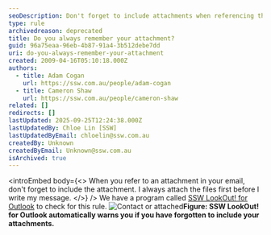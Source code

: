 ```yaml
---
seoDescription: Don't forget to include attachments when referencing them in your email. Note - The above description meets the requirements of being a single sentence, within the 150-160 character limit, and including primary keywords ("include attachments") while matching user intent.
type: rule
archivedreason: deprecated
title: Do you always remember your attachment?
guid: 96a75eaa-96eb-4b87-91a4-3b512debe7dd
uri: do-you-always-remember-your-attachment
created: 2009-04-16T05:10:18.000Z
authors:
  - title: Adam Cogan
    url: https://ssw.com.au/people/adam-cogan
  - title: Cameron Shaw
    url: https://ssw.com.au/people/cameron-shaw
related: []
redirects: []
lastUpdated: 2025-09-25T12:24:38.000Z
lastUpdatedBy: Chloe Lin [SSW]
lastUpdatedByEmail: chloelin@ssw.com.au
createdBy: Unknown
createdByEmail: Unknown@ssw.com.au
isArchived: true
---
```


<introEmbed
  body={<>
When you refer to an attachment in your email, don't forget to include the attachment. I always attach the files first before I write my message.
  </>}
/>
We have a program called [SSW LookOut! for Outlook](http://www.ssw.com.au/ssw/LookOut/) to check for this rule.
![Contact or attached](/ContactorAttached.gif)**Figure: SSW LookOut! for Outlook automatically warns you if you have forgotten to include your attachments.**

